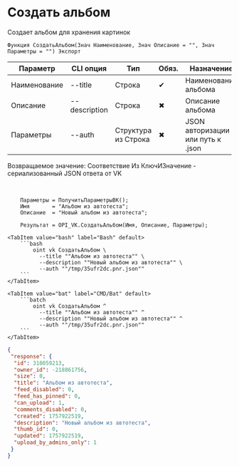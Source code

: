 ﻿---
sidebar_position: 5
description: Создать альбом и другие функции для работы с VK в Открытом пакете интеграций - бесплатной open-source библиотеке интеграций для 1С:Предприятие 8, OneScript и CLI
keywords: [1C, 1С, 1С:Предприятие, 1С:Предприятие 8.3, API, Интеграция, Сервисы, Обмен, OneScript, CLI, VK]
---


# Создать альбом
 Создает альбом для хранения картинок



`Функция СоздатьАльбом(Знач Наименование, Знач Описание = "", Знач Параметры = "") Экспорт`

  | Параметр | CLI опция | Тип | Обяз. | Назначение |
  |-|-|-|-|-|
  | Наименование | --title | Строка | &#x2714; | Наименование альбома |
  | Описание | --description | Строка | &#x2716; | Описание альбома |
  | Параметры | --auth | Структура из Строка | &#x2716; | JSON авторизации или путь к .json |

  
  Возвращаемое значение:   Соответствие Из КлючИЗначение - сериализованный JSON ответа от VK

<br/>




```bsl title="Пример использования для 1С:Предприятие/OneScript"
    Параметры = ПолучитьПараметрыВК();
    Имя       = "Альбом из автотеста";
    Описание  = "Новый альбом из автотеста";

    Результат = OPI_VK.СоздатьАльбом(Имя, Описание, Параметры);
```
    

 <Tabs>
  
    <TabItem value="bash" label="Bash" default>
        ```bash
            oint vk СоздатьАльбом \
              --title ""Альбом из автотеста"" \
              --description ""Новый альбом из автотеста"" \
              --auth ""/tmp/35ufr2dc.pnr.json""
        ```
    </TabItem>
  
    <TabItem value="bat" label="CMD/Bat" default>
        ```batch
            oint vk СоздатьАльбом ^
              --title ""Альбом из автотеста"" ^
              --description ""Новый альбом из автотеста"" ^
              --auth ""/tmp/35ufr2dc.pnr.json""
        ```
    </TabItem>
</Tabs>


```json title="Результат"
{
 "response": {
  "id": 310059213,
  "owner_id": -218861756,
  "size": 0,
  "title": "Альбом из автотеста",
  "feed_disabled": 0,
  "feed_has_pinned": 0,
  "can_upload": 1,
  "comments_disabled": 0,
  "created": 1757922519,
  "description": "Новый альбом из автотеста",
  "thumb_id": 0,
  "updated": 1757922519,
  "upload_by_admins_only": 1
 }
}
```
